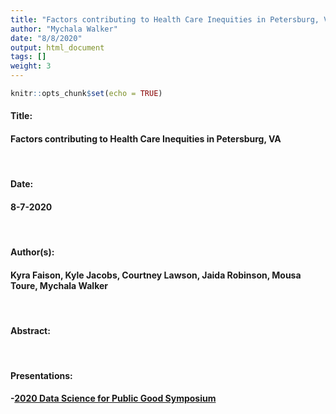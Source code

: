```yaml
---
title: "Factors contributing to Health Care Inequities in Petersburg, VA"
author: "Mychala Walker"
date: "8/8/2020"
output: html_document
tags: []
weight: 3
---
```


```r
knitr::opts_chunk$set(echo = TRUE)
```

#### <b> Title: <br>
#### Factors contributing to Health Care Inequities in Petersburg, VA


<br>


#### <b> Date: <br>
#### 8-7-2020

<br>

#### <b> Author(s): <br>
#### Kyra Faison, Kyle Jacobs, Courtney Lawson, Jaida Robinson, Mousa Toure, Mychala Walker <br>

<br>

#### <b> Abstract: <br>

<br>

#### <b> Presentations: <br>
-[2020 Data Science for Public Good Symposium](https://biocomplexity.virginia.edu/events/data-science-public-good-forum)